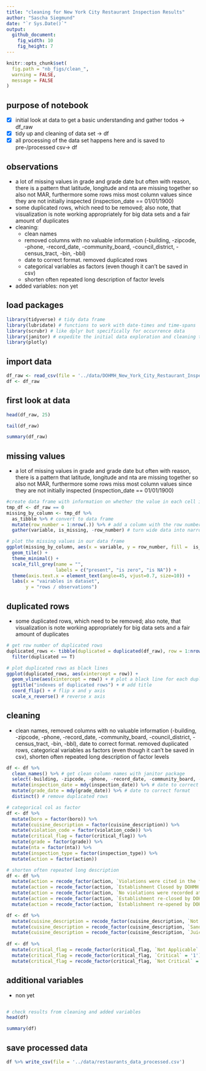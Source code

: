 ```yaml
---
title: "cleaning for New York City Restaurant Inspection Results"
author: "Sascha Siegmund"
date: "`r Sys.Date()`"
output: 
  github_document:
    fig_width: 10
    fig_height: 7
---
```


```r
knitr::opts_chunk$set(
  fig.path = "nb_figs/clean_",
  warning = FALSE,
  message = FALSE
)
```



## purpose of notebook

  - [X] initial look at data to get a basic understanding and gather todos -> df_raw
  - [X] tidy up and cleaning of data set -> df
  - [X] all processing of the data set happens here and is saved to pre-/processed csv-> df
 

## observations

  - a lot of missing values in grade and grade date but often with reason, there is a pattern that latitude, longitude and nta are missing together so also not MAR, 
    furthermore some rows miss most column values since they are not initially inspected (inspection_date == 01/01/1900) 
  - some duplicated rows, which need to be removed; also note, that visualization is note working appropriately for big data sets and a fair amount of duplicates
  - cleaning: 
    + clean names
    + removed columns with no valuable information (-building, -zipcode, -phone, -record_date, -community_board, -council_district, -census_tract, -bin, -bbl)
    + date to correct format. removed duplicated rows 
    + categorical variables as factors (even though it can't be saved in csv)
    + shorten often repeated long description of factor levels
  - added variables: non yet
               

## load packages

```r
library(tidyverse) # tidy data frame
library(lubridate) # functions to work with date-times and time-spans
library(scrubr) # like dplyr but specifically for occurrence data
library(janitor) # expedite the initial data exploration and cleaning that comes with any new data set
library(plotly)
```


## import data

```r
df_raw <- read_csv(file = '../data/DOHMH_New_York_City_Restaurant_Inspection_Results.csv') 
df <- df_raw
```


## first look at data

```r
head(df_raw, 25)
```
```r
tail(df_raw)
```
```r
summary(df_raw)
```


## missing values

- a lot of missing values in grade and grade date but often with reason, there is a pattern that latitude, longitude and nta are missing together so also not MAR, furthermore some rows miss most column values since they are not initially inspected (inspection_date == 01/01/1900) 

```r
#create data frame with information on whether the value in each cell is zero
tmp_df <- df_raw == 0
missing_by_column <- tmp_df %>%
  as_tibble %>% # convert to data frame
  mutate(row_number = 1:nrow(.)) %>% # add a column with the row number
  gather(variable, is_missing, -row_number) # turn wide data into narrow data

# plot the missing values in our data frame
ggplot(missing_by_column, aes(x = variable, y = row_number, fill =  is_missing)) +
  geom_tile() +
  theme_minimal() +
  scale_fill_grey(name = "",
                  labels = c("present", "is zero", "is NA")) +
  theme(axis.text.x = element_text(angle=45, vjust=0.7, size=10)) +
  labs(x = "vairables in dataset",
       y = "rows / observations")
```


## duplicated rows

- some duplicated rows, which need to be removed; also note, that visualization is note working appropriately for big data sets and a fair amount of duplicates

```r
# get row number of duplicated rows
duplicated_rows <- tibble(duplicated = duplicated(df_raw), row = 1:nrow(df_raw)) %>%
  filter(duplicated == T)

# plot duplicated rows as black lines
ggplot(duplicated_rows, aes(xintercept = row)) +
  geom_vline(aes(xintercept = row)) + # plot a black line for each duplicated row
  ggtitle("indexes of duplicated rows") + # add title
  coord_flip() + # flip x and y axis
  scale_x_reverse() # reverse x axis
```


## cleaning

- clean names, removed columns with no valuable information (-building, -zipcode, -phone, -record_date, -community_board, -council_district, -census_tract, -bin, -bbl), date to correct format. removed duplicated rows, categorical variables as factors (even though it can't be saved in csv), shorten often repeated long description of factor levels

```r
df <- df %>%
  clean_names() %>% # get clean column names with janitor package
  select(-building, -zipcode, -phone, -record_date, -community_board, -council_district, -census_tract, -bin, -bbl) %>% # remove columns with no valuable information
  mutate(inspection_date = mdy(inspection_date)) %>% # date to correct format
  mutate(grade_date = mdy(grade_date)) %>% # date to correct format
  distinct() # remove duplicated rows
```

```r
# categorical col as factor 
df <- df %>%
  mutate(boro = factor(boro)) %>%
  mutate(cuisine_description = factor(cuisine_description)) %>%
  mutate(violation_code = factor(violation_code)) %>%
  mutate(critical_flag = factor(critical_flag)) %>%
  mutate(grade = factor(grade)) %>%
  mutate(nta = factor(nta)) %>%
  mutate(inspection_type = factor(inspection_type)) %>%
  mutate(action = factor(action)) 
```

```r
# shorten often repeated long description
df <- df %>%
  mutate(action = recode_factor(action, `Violations were cited in the following area(s).` = "violations")) %>%
  mutate(action = recode_factor(action, `Establishment Closed by DOHMH. Violations were cited in the following area(s) and those requiring immediate action were addressed.` = "closed")) %>%
  mutate(action = recode_factor(action, `No violations were recorded at the time of this inspection.` = "no_violations")) %>%
  mutate(action = recode_factor(action, `Establishment re-closed by DOHMH.` = "re_closed")) %>%
  mutate(action = recode_factor(action, `Establishment re-opened by DOHMH.` = "re_opened"))

df <- df %>%
  mutate(cuisine_description = recode_factor(cuisine_description, `Not Listed/Not Applicable` = 'Other'))  %>%
  mutate(cuisine_description = recode_factor(cuisine_description, `Sandwiches/Salads/Mixed Buffet` = 'Mixed Buffet')) %>%
  mutate(cuisine_description = recode_factor(cuisine_description, `Juice, Smoothies, Fruit Salads` = 'Smoothies/Fruit Salads'))
  
df <- df %>%
  mutate(critical_flag = recode_factor(critical_flag, `Not Applicable` = NA_character_)) %>%
  mutate(critical_flag = recode_factor(critical_flag, `Critical` = '1')) %>%
  mutate(critical_flag = recode_factor(critical_flag, `Not Critical` = '0'))
```



## additional variables

- non yet

```r

```


```r
# check results from cleaning and added variables
head(df)
```
```r
summary(df)
```


## save processed data

```r
df %>% write_csv(file = '../data/restaurants_data_processed.csv')
```

